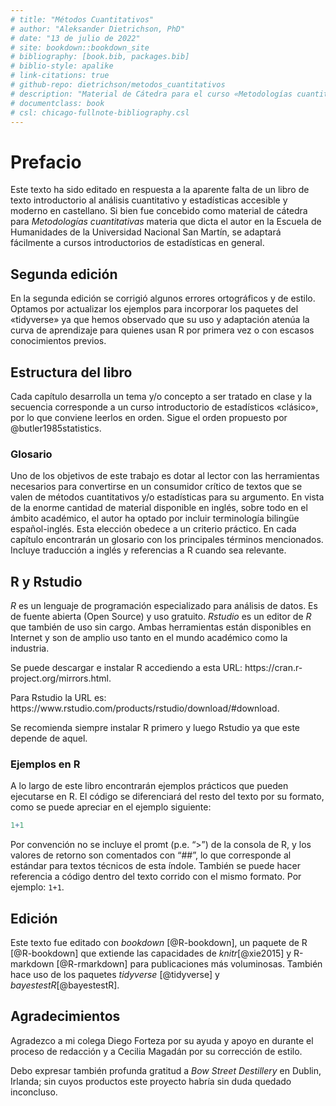 ```yaml
---
# title: "Métodos Cuantitativos"
# author: "Aleksander Dietrichson, PhD"
# date: "13 de julio de 2022"
# site: bookdown::bookdown_site
# bibliography: [book.bib, packages.bib]
# biblio-style: apalike
# link-citations: true
# github-repo: dietrichson/metodos_cuantitativos
# description: "Material de Cátedra para el curso «Metodologías cuantitativas»."
# documentclass: book
# csl: chicago-fullnote-bibliography.csl
---
```


# Prefacio {.unnumbered}

Este texto ha sido editado en respuesta a la aparente falta de un libro de texto introductorio al análisis cuantitativo y estadísticas accesible y moderno en castellano. Si bien fue concebido como material de cátedra para *Metodologías cuantitativas* materia que dicta el autor en la Escuela de Humanidades de la Universidad Nacional San Martín, se adaptará fácilmente a cursos introductorios de estadísticas en general.

## Segunda edición {.unnumbered}

En la segunda edición se corrigió algunos errores ortográficos y de estilo. Optamos por actualizar los ejemplos para incorporar los paquetes del «tidyverse» ya que hemos observado que su uso y adaptación atenúa la curva de aprendizaje para quienes usan R por primera vez o con escasos conocimientos previos.

## Estructura del libro {.unnumbered}

Cada capítulo desarrolla un tema y/o concepto a ser tratado en clase y la secuencia corresponde a un curso introductorio de estadísticos «clásico», por lo que conviene leerlos en orden. Sigue el orden propuesto por @butler1985statistics.

### Glosario {.unnumbered}

Uno de los objetivos de este trabajo es dotar al lector con las herramientas necesarios para convertirse en un consumidor crítico de textos que se valen de métodos cuantitativos y/o estadísticas para su argumento. En vista de la enorme cantidad de material disponible en inglés, sobre todo en el ámbito académico, el autor ha optado por incluir terminología bilingüe español-inglés. Esta elección obedece a un criterio práctico. En cada capítulo encontrarán un glosario con los principales términos mencionados. Incluye traducción a inglés y referencias a R cuando sea relevante.

## R y Rstudio {.unnumbered}

*R* es un lenguaje de programación especializado para análisis de datos. Es de fuente abierta (Open Source) y uso gratuito. *Rstudio* es un editor de *R* que también de uso sin cargo. Ambas herramientas están disponibles en Internet y son de amplio uso tanto en el mundo académico como la industria.

Se puede descargar e instalar R accediendo a esta URL: https://cran.r-project.org/mirrors.html.

Para Rstudio la URL es: https://www.rstudio.com/products/rstudio/download/#download.

Se recomienda siempre instalar R primero y luego Rstudio ya que este depende de aquel.

### Ejemplos en R {.unnumbered}

A lo largo de este libro encontrarán ejemplos prácticos que pueden ejecutarse en R. El código se diferenciará del resto del texto por su formato, como se puede apreciar en el ejemplo siguiente:

```r
1+1
```

Por convención no se incluye el promt (p.e. "\>") de la consola de R, y los valores de retorno son comentados con "\##", lo que corresponde al estándar para textos técnicos de esta índole. También se puede hacer referencia a código dentro del texto corrido con el mismo formato. Por ejemplo: `1+1`.

## Edición {.unnumbered}

Este texto fue editado con *bookdown* [@R-bookdown], un paquete de R [@R-bookdown] que extiende las capacidades de *knitr*[@xie2015] y R-markdown [@R-rmarkdown] para publicaciones más voluminosas. También hace uso de los paquetes *tidyverse* [@tidyverse] y *bayestestR*[@bayestestR].

## Agradecimientos {.unnumbered}

Agradezco a mi colega Diego Forteza por su ayuda y apoyo en durante el proceso de redacción y a Cecilia Magadán por su corrección de estilo.

Debo expresar también profunda gratitud a *Bow Street Destillery* en Dublin, Irlanda; sin cuyos productos este proyecto habría sin duda quedado inconcluso.

